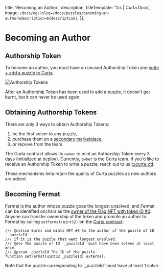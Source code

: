 

  title: 'Becoming an Author',
  description,
  titleTemplate: '%s | Curta Docs',
  image: `/docs/og/?slug=/docs/puzzles/becoming-an-author&description=${description}`,
});

# Becoming an Author

<Description children={description} />

## Authorship Token

To become an author, you must have an unused Authorship Token and [write + add a puzzle to Curta](/docs/writing-puzzles).

<Image
  className="mx-auto rounded-2xl md:rounded-3xl border border-stroke"
  src="/assets/authorship-tokens.webp"
  alt="Authorship Tokens"
  width={2250}
  height={750}
/>

<Callout intent="warning">
  After an Authorship Token has been used to add a puzzle, it doesn't get burnt, but it can never be used again.
</Callout>

## Obtaining Authorship Tokens

There are only 3 ways to obtain Authorship Tokens:
1. be the first solver to any puzzle,
2. purchase them on a [secondary marketplace](https://opensea.io/collection/authorship),
3. or receive from the team.

The Curta contract allows its `owner` to mint an Authorship Token every 3 days (initialized at deploy). Currently, `owner` is the Curta team. If you'd like to receive an Authorship Token to write a puzzle, reach out to us [@curta_ctf](https://twitter.com/curta_ctf).

<Callout intent="neutral">
  These mechanisms help retain the quality of Curta puzzles as new authors are added.
</Callout>

## Becoming Fermat

Fermat is the author whose puzzle goes the longest unsolved, and Fermat can be identified onchain as the [owner of the Flag NFT with token ID #0](https://opensea.io/assets/ethereum/0x0000000006bc8d9e5e9d436217b88de704a9f307/0). Anyone can transfer ownership of the token and promote an author to Fermat by calling `setFermat(uint32)` on the [Curta contract](/docs/contracts#curta-puzzles):

```sol showLineNumbers={false}
/// @notice Burns and mints NFT #0 to the author of the puzzle of ID `_puzzleId`
/// if it is the puzzle that went longest unsolved.
/// @dev The puzzle of ID `_puzzleId` must have been solved at least once.
/// @param _puzzleId The ID of the puzzle.
function setFermat(uint32 _puzzleId) external;
```

<Callout intent="primary">
  Note that the puzzle corresponding to `_puzzleId` must have at least 1 solve.
</Callout>
